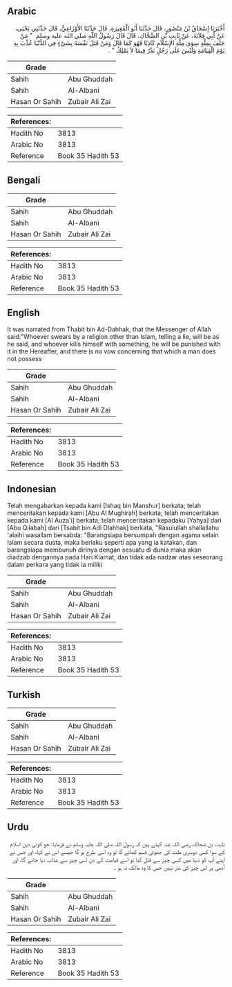 ## Arabic


<div dir="rtl" lang="ar" style={{fontSize:'larger',backgroundColor:'#f8f9fa',padding:20}}>
أَخْبَرَنَا إِسْحَاقُ بْنُ مَنْصُورٍ، قَالَ حَدَّثَنَا أَبُو الْمُغِيرَةِ، قَالَ حَدَّثَنَا الأَوْزَاعِيُّ، قَالَ حَدَّثَنِي يَحْيَى، عَنْ أَبِي قِلاَبَةَ، عَنْ ثَابِتِ بْنِ الضَّحَّاكِ، قَالَ قَالَ رَسُولُ اللَّهِ صلى الله عليه وسلم ‏ "‏ مَنْ حَلَفَ بِمِلَّةٍ سِوَى مِلَّةِ الإِسْلاَمِ كَاذِبًا فَهُوَ كَمَا قَالَ وَمَنْ قَتَلَ نَفْسَهُ بِشَىْءٍ فِي الدُّنْيَا عُذِّبَ بِهِ يَوْمَ الْقِيَامَةِ وَلَيْسَ عَلَى رَجُلٍ نَذْرٌ فِيمَا لاَ يَمْلِكُ ‏"‏ ‏.‏
</div>
<div style={{backgroundColor:'#f8f9fa',padding:20, marginBottom: 10}}><table> <thead> <tr> <th>Grade</th> <th></th> </tr> </thead> <tbody> <tr><td>Sahih</td><td>Abu Ghuddah</td></tr><tr><td>Sahih</td><td>Al-Albani</td></tr><tr><td>Hasan Or Sahih</td><td>Zubair Ali Zai</td></tr></tbody></table><table> <thead> <tr> <th>References:</th> <th></th> </tr> </thead> <tbody><tr><td>Hadith No</td><td>3813</td></tr><tr><td>Arabic No</td><td>3813</td></tr><tr><td>Reference</td><td>Book 35 Hadith 53</td></tr></tbody></table></div>

## Bengali


<div dir="ltr" lang="bn" style={{fontSize:'larger',backgroundColor:'#f8f9fa',padding:20}}>

</div>
<div style={{backgroundColor:'#f8f9fa',padding:20, marginBottom: 10}}><table> <thead> <tr> <th>Grade</th> <th></th> </tr> </thead> <tbody> <tr><td>Sahih</td><td>Abu Ghuddah</td></tr><tr><td>Sahih</td><td>Al-Albani</td></tr><tr><td>Hasan Or Sahih</td><td>Zubair Ali Zai</td></tr></tbody></table><table> <thead> <tr> <th>References:</th> <th></th> </tr> </thead> <tbody><tr><td>Hadith No</td><td>3813</td></tr><tr><td>Arabic No</td><td>3813</td></tr><tr><td>Reference</td><td>Book 35 Hadith 53</td></tr></tbody></table></div>

## English


<div dir="ltr" lang="en" style={{fontSize:'larger',backgroundColor:'#f8f9fa',padding:20}}>
It was narrated from Thabit bin Ad-Dahhak, that the Messenger of Allah said:"Whoever swears by a religion other than Islam, telling a lie, will be as he said, and whoever kills himself with something, he will be punished with it in the Hereafter, and there is no vow concerning that which a man does not possess
</div>
<div style={{backgroundColor:'#f8f9fa',padding:20, marginBottom: 10}}><table> <thead> <tr> <th>Grade</th> <th></th> </tr> </thead> <tbody> <tr><td>Sahih</td><td>Abu Ghuddah</td></tr><tr><td>Sahih</td><td>Al-Albani</td></tr><tr><td>Hasan Or Sahih</td><td>Zubair Ali Zai</td></tr></tbody></table><table> <thead> <tr> <th>References:</th> <th></th> </tr> </thead> <tbody><tr><td>Hadith No</td><td>3813</td></tr><tr><td>Arabic No</td><td>3813</td></tr><tr><td>Reference</td><td>Book 35 Hadith 53</td></tr></tbody></table></div>

## Indonesian


<div dir="ltr" lang="id" style={{fontSize:'larger',backgroundColor:'#f8f9fa',padding:20}}>
Telah mengabarkan kepada kami [Ishaq bin Manshur] berkata; telah menceritakan kepada kami [Abu Al Mughirah] berkata; telah menceritakan kepada kami [Al Auza'i] berkata; telah menceritakan kepadaku [Yahya] dari [Abu Qilabah] dari [Tsabit bin Adl Dlahhak] berkata, "Rasulullah shallallahu 'alaihi wasallam bersabda: "Barangsiapa bersumpah dengan agama selain Islam secara dusta, maka berlaku seperti apa yang ia katakan, dan barangsiapa membunuh dirinya dengan sesuatu di dunia maka akan diadzab dengannya pada Hari Kiamat, dan tidak ada nadzar atas seseorang dalam perkara yang tidak ia miliki
</div>
<div style={{backgroundColor:'#f8f9fa',padding:20, marginBottom: 10}}><table> <thead> <tr> <th>Grade</th> <th></th> </tr> </thead> <tbody> <tr><td>Sahih</td><td>Abu Ghuddah</td></tr><tr><td>Sahih</td><td>Al-Albani</td></tr><tr><td>Hasan Or Sahih</td><td>Zubair Ali Zai</td></tr></tbody></table><table> <thead> <tr> <th>References:</th> <th></th> </tr> </thead> <tbody><tr><td>Hadith No</td><td>3813</td></tr><tr><td>Arabic No</td><td>3813</td></tr><tr><td>Reference</td><td>Book 35 Hadith 53</td></tr></tbody></table></div>

## Turkish


<div dir="ltr" lang="tr" style={{fontSize:'larger',backgroundColor:'#f8f9fa',padding:20}}>

</div>
<div style={{backgroundColor:'#f8f9fa',padding:20, marginBottom: 10}}><table> <thead> <tr> <th>Grade</th> <th></th> </tr> </thead> <tbody> <tr><td>Sahih</td><td>Abu Ghuddah</td></tr><tr><td>Sahih</td><td>Al-Albani</td></tr><tr><td>Hasan Or Sahih</td><td>Zubair Ali Zai</td></tr></tbody></table><table> <thead> <tr> <th>References:</th> <th></th> </tr> </thead> <tbody><tr><td>Hadith No</td><td>3813</td></tr><tr><td>Arabic No</td><td>3813</td></tr><tr><td>Reference</td><td>Book 35 Hadith 53</td></tr></tbody></table></div>

## Urdu


<div dir="rtl" lang="ur" style={{fontSize:'larger',backgroundColor:'#f8f9fa',padding:20}}>
ثابت بن ضحاک رضی اللہ عنہ کہتے ہیں کہ رسول اللہ صلی اللہ علیہ وسلم نے فرمایا: جو کوئی دین اسلام کے سوا کسی دوسری ملت کی جھوٹی قسم کھائے گا تو وہ اسی طرح ہو گا جیسے اس نے کہا، اور جس نے اپنے آپ کو دنیا میں کسی چیز سے قتل کیا تو اسے قیامت کے دن اسی چیز سے عذاب دیا جائے گا، اور آدمی پر اس چیز کی نذر نہیں جس کا وہ مالک نہ ہو ۔
</div>
<div style={{backgroundColor:'#f8f9fa',padding:20, marginBottom: 10}}><table> <thead> <tr> <th>Grade</th> <th></th> </tr> </thead> <tbody> <tr><td>Sahih</td><td>Abu Ghuddah</td></tr><tr><td>Sahih</td><td>Al-Albani</td></tr><tr><td>Hasan Or Sahih</td><td>Zubair Ali Zai</td></tr></tbody></table><table> <thead> <tr> <th>References:</th> <th></th> </tr> </thead> <tbody><tr><td>Hadith No</td><td>3813</td></tr><tr><td>Arabic No</td><td>3813</td></tr><tr><td>Reference</td><td>Book 35 Hadith 53</td></tr></tbody></table></div>